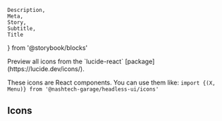     Description,
    Meta,
    Story,
    Subtitle,
    Title
} from '@storybook/blocks'


<Meta of={IconStories} />

<Title>Lucide React Icons</Title>

<Subtitle>
    Preview all icons from the `lucide-react`
    [package](https://lucide.dev/icons/).
</Subtitle>

These icons are React components. You can use them like: `import {(X, Menu)} from '@nashtech-garage/headless-ui/icons'`

## Icons

<Story of={IconStories.AllIcons} />
